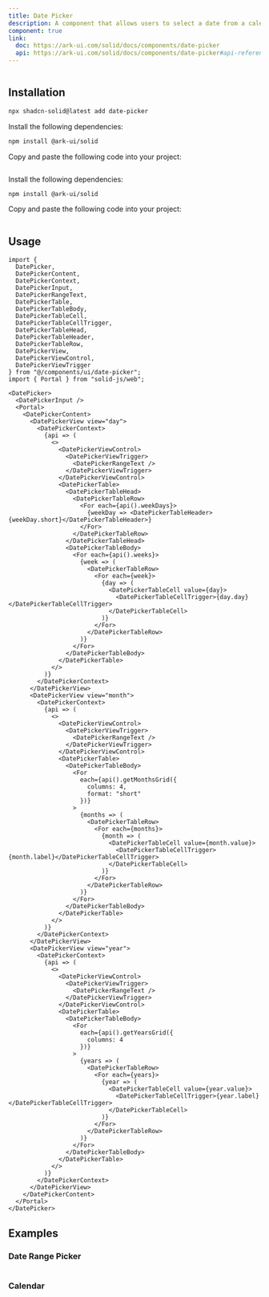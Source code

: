 ```yaml
---
title: Date Picker
description: A component that allows users to select a date from a calendar.
component: true
link:
  doc: https://ark-ui.com/solid/docs/components/date-picker
  api: https://ark-ui.com/solid/docs/components/date-picker#api-reference
---
```




<ComponentPreview name="date-picker-demo" >

```tsx file=<rootDir>/src/registry/tailwindcss/examples/date-picker-demo.tsx
```

</ComponentPreview>

## Installation

<ComponentInstallation >


```bash
npx shadcn-solid@latest add date-picker
```


<Step >

<StepItem>Install the following dependencies:</StepItem>
```bash
npm install @ark-ui/solid
```

<StepItem>Copy and paste the following code into your project:</StepItem>
```tsx file=<rootDir>/src/registry/tailwindcss/ui/date-picker.tsx
```

</Step>

<Step >

<StepItem>Install the following dependencies:</StepItem>
```bash
npm install @ark-ui/solid
```

<StepItem>Copy and paste the following code into your project:</StepItem>
```tsx file=<rootDir>/../packages/unocss/ui/date-picker.tsx
```

</Step>

</ComponentInstallation>

## Usage

```tsx
import {
  DatePicker,
  DatePickerContent,
  DatePickerContext,
  DatePickerInput,
  DatePickerRangeText,
  DatePickerTable,
  DatePickerTableBody,
  DatePickerTableCell,
  DatePickerTableCellTrigger,
  DatePickerTableHead,
  DatePickerTableHeader,
  DatePickerTableRow,
  DatePickerView,
  DatePickerViewControl,
  DatePickerViewTrigger
} from "@/components/ui/date-picker";
import { Portal } from "solid-js/web";
```

```tsx
<DatePicker>
  <DatePickerInput />
  <Portal>
    <DatePickerContent>
      <DatePickerView view="day">
        <DatePickerContext>
          {api => (
            <>
              <DatePickerViewControl>
                <DatePickerViewTrigger>
                  <DatePickerRangeText />
                </DatePickerViewTrigger>
              </DatePickerViewControl>
              <DatePickerTable>
                <DatePickerTableHead>
                  <DatePickerTableRow>
                    <For each={api().weekDays}>
                      {weekDay => <DatePickerTableHeader>{weekDay.short}</DatePickerTableHeader>}
                    </For>
                  </DatePickerTableRow>
                </DatePickerTableHead>
                <DatePickerTableBody>
                  <For each={api().weeks}>
                    {week => (
                      <DatePickerTableRow>
                        <For each={week}>
                          {day => (
                            <DatePickerTableCell value={day}>
                              <DatePickerTableCellTrigger>{day.day}</DatePickerTableCellTrigger>
                            </DatePickerTableCell>
                          )}
                        </For>
                      </DatePickerTableRow>
                    )}
                  </For>
                </DatePickerTableBody>
              </DatePickerTable>
            </>
          )}
        </DatePickerContext>
      </DatePickerView>
      <DatePickerView view="month">
        <DatePickerContext>
          {api => (
            <>
              <DatePickerViewControl>
                <DatePickerViewTrigger>
                  <DatePickerRangeText />
                </DatePickerViewTrigger>
              </DatePickerViewControl>
              <DatePickerTable>
                <DatePickerTableBody>
                  <For
                    each={api().getMonthsGrid({
                      columns: 4,
                      format: "short"
                    })}
                  >
                    {months => (
                      <DatePickerTableRow>
                        <For each={months}>
                          {month => (
                            <DatePickerTableCell value={month.value}>
                              <DatePickerTableCellTrigger>{month.label}</DatePickerTableCellTrigger>
                            </DatePickerTableCell>
                          )}
                        </For>
                      </DatePickerTableRow>
                    )}
                  </For>
                </DatePickerTableBody>
              </DatePickerTable>
            </>
          )}
        </DatePickerContext>
      </DatePickerView>
      <DatePickerView view="year">
        <DatePickerContext>
          {api => (
            <>
              <DatePickerViewControl>
                <DatePickerViewTrigger>
                  <DatePickerRangeText />
                </DatePickerViewTrigger>
              </DatePickerViewControl>
              <DatePickerTable>
                <DatePickerTableBody>
                  <For
                    each={api().getYearsGrid({
                      columns: 4
                    })}
                  >
                    {years => (
                      <DatePickerTableRow>
                        <For each={years}>
                          {year => (
                            <DatePickerTableCell value={year.value}>
                              <DatePickerTableCellTrigger>{year.label}</DatePickerTableCellTrigger>
                            </DatePickerTableCell>
                          )}
                        </For>
                      </DatePickerTableRow>
                    )}
                  </For>
                </DatePickerTableBody>
              </DatePickerTable>
            </>
          )}
        </DatePickerContext>
      </DatePickerView>
    </DatePickerContent>
  </Portal>
</DatePicker>
```

## Examples

### Date Range Picker

<ComponentPreview name="date-picker-with-range-demo" >

```tsx file=<rootDir>/src/registry/tailwindcss/examples/date-picker-with-range-demo.tsx
```

</ComponentPreview>

### Calendar

<ComponentPreview name="calendar-demo" >

```tsx file=<rootDir>/src/registry/tailwindcss/examples/calendar-demo.tsx
```

</ComponentPreview>
